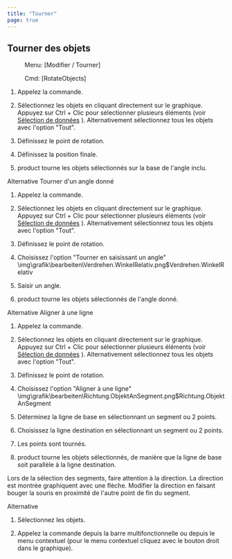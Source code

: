 ```yaml
---
title: "Tourner"
page: true
---
```

## Tourner des objets
 <Menu> Menu: [Modifier / Tourner] </Menu> 
 <Menu> Cmd: [RotateObjects] </Menu> 


1. Appelez la commande.

2. S&#233;lectionnez les objets en cliquant directement sur le graphique. Appuyez sur <Border>Ctrl + Clic</Border>  pour s&#233;lectionner plusieurs &#233;l&#233;ments (voir 
[S&#233;lection de donn&#233;es](../grafik/selektionvondaten)
). Alternativement s&#233;lectionnez tous les objets avec l&#39;option &quot;Tout&quot;.

3. D&#233;finissez le point de rotation.

4. D&#233;finissez la position finale.

5. <Placeholder>product</Placeholder> tourne les objets s&#233;lectionn&#233;s sur la base de l&#39;angle inclu.




Alternative
  <Bold> Tourner d&#39;un angle donn&#233; </Bold> 

1. Appelez la commande.

2. S&#233;lectionnez les objets en cliquant directement sur le graphique. Appuyez sur <Border>Ctrl + Clic</Border>  pour s&#233;lectionner plusieurs &#233;l&#233;ments (voir 
[S&#233;lection de donn&#233;es](../grafik/selektionvondaten)
). Alternativement s&#233;lectionnez tous les objets avec l&#39;option &quot;Tout&quot;.

3. D&#233;finissez le point de rotation.

4. Choisissez l&#39;option &quot;Tourner en saisissant un angle&quot;<Image>\img\grafik\bearbeiten\Verdrehen.WinkelRelativ.png$Verdrehen.WinkelRelativ</Image>
5. Saisir un angle.

6. <Placeholder>product</Placeholder> tourne les objets s&#233;lectionn&#233;s de l&#39;angle donn&#233;.




Alternative
  <Bold> Aligner &#224; une ligne </Bold> 

1. Appelez la commande.

2. S&#233;lectionnez les objets en cliquant directement sur le graphique. Appuyez sur <Border>Ctrl + Clic</Border>  pour s&#233;lectionner plusieurs &#233;l&#233;ments (voir 
[S&#233;lection de donn&#233;es](../grafik/selektionvondaten)
). Alternativement s&#233;lectionnez tous les objets avec l&#39;option &quot;Tout&quot;.

3. D&#233;finissez le point de rotation.

4. Choisissez l&#39;option &quot;Aligner &#224; une ligne&quot;<Image>\img\grafik\bearbeiten\Richtung.ObjektAnSegment.png$Richtung.ObjektAnSegment</Image>
5. D&#233;terminez la ligne de base en s&#233;lectionnant un segment ou 2 points.

6. Choisissez la ligne destination en s&#233;lectionnant un segment ou 2 points.

7. Les points sont tourn&#233;s.

8. <Placeholder>product</Placeholder> tourne les objets s&#233;lectionn&#233;s, de mani&#232;re que la ligne de base soit parall&#232;le &#224; la ligne destination. 


<Success>
Lors de la s&#233;lection des segments, faire attention &#224; la direction. La direction est montr&#233;e graphiquent avec une fl&#232;che. Modifier la direction en faisant bouger la souris en proximit&#233; de l&#39;autre point de fin du segment.

</Success>


   
Alternative


1. S&#233;lectionnez les objets.

2. Appelez la commande depuis la barre multifonctionnelle ou depuis le menu contextuel (pour le menu contextuel cliquez avec le bouton droit dans le graphique).




